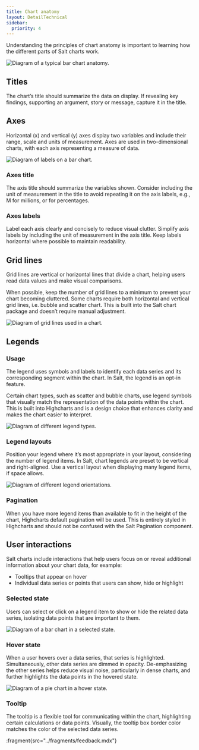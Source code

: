 ```yaml
---
title: Chart anatomy
layout: DetailTechnical
sidebar:
  priority: 4
---
```


Understanding the principles of chart anatomy is important to learning how the different parts of Salt charts work.

<Image
  src="/img/foundations/dataviz-anatomy.png"
  srcDark="/img/patterns/search/dataviz-anatomy-dark.png"
  alt="Diagram of a typical bar chart anatomy."
/>

## Titles

The chart’s title should summarize the data on display. If revealing key findings, supporting an argument, story or message, capture it in the title.

## Axes

Horizontal (x) and vertical (y) axes display two variables and include their range, scale and units of measurement. Axes are used in two-dimensional charts, with each axis representing a measure of data.

<Image
  src="/img/foundations/dataviz-labels.png"
  srcDark="/img/patterns/search/dataviz-labels-dark.png"
  alt="Diagram of labels on a bar chart."
/>

### Axes title

The axis title should summarize the variables shown. Consider including the unit of measurement in the title to avoid repeating it on the axis labels, e.g., M for millions, or for percentages.

### Axes labels

Label each axis clearly and concisely to reduce visual clutter. Simplify axis labels by including the unit of measurement in the axis title. Keep labels horizontal where possible to maintain readability.

## Grid lines

Grid lines are vertical or horizontal lines that divide a chart, helping users read data values and make visual comparisons.

When possible, keep the number of grid lines to a minimum to prevent your chart becoming cluttered. Some charts require both horizontal and vertical grid lines, i.e. bubble and scatter chart. This is built into the Salt chart package and doesn’t require manual adjustment.

<Image
  src="/img/foundations/dataviz-grid.png"
  srcDark="/img/patterns/search/dataviz-grid-dark.png"
  alt="Diagram of grid lines used in a chart."
/>

## Legends

### Usage

The legend uses symbols and labels to identify each data series and its corresponding segment within the chart. In Salt, the legend is an opt-in feature.

Certain chart types, such as scatter and bubble charts, use legend symbols that visually match the representation of the data points within the chart. This is built into Highcharts and is a design choice that enhances clarity and makes the chart easier to interpret.

<Image
  src="/img/foundations/dataviz-legend.png"
  srcDark="/img/patterns/search/dataviz-legend-dark.png"
  alt="Diagram of different legend types."
/>

### Legend layouts

Position your legend where it’s most appropriate in your layout, considering the number of legend items. In Salt, chart legends are preset to be vertical and right-aligned. Use a vertical layout when displaying many legend items, if space allows.

<Image
  src="/img/foundations/dataviz-legend-layouts.png"
  srcDark="/img/patterns/search/dataviz-legend-layouts-dark.png"
  alt="Diagram of different legend orientations."
/>

### Pagination

When you have more legend items than available to fit in the height of the chart, Highcharts default pagination will be used. This is entirely styled in Highcharts and should not be confused with the Salt Pagination component.

## User interactions

Salt charts include interactions that help users focus on or reveal additional information about your chart data, for example:

- Tooltips that appear on hover
- Individual data series or points that users can show, hide or highlight

### Selected state

Users can select or click on a legend item to show or hide the related data series, isolating data points that are important to them.

<Image
  src="/img/foundations/dataviz-selected.png"
  srcDark="/img/patterns/search/dataviz-selected-dark.png"
  alt="Diagram of a bar chart in a selected state."
/>

### Hover state

When a user hovers over a data series, that series is highlighted. Simultaneously, other data series are dimmed in opacity. De-emphasizing the other series helps reduce visual noise, particularly in dense charts, and further highlights the data points in the hovered state.

<Image
  src="/img/foundations/dataviz-hover.png"
  srcDark="/img/patterns/search/dataviz-hover-dark.png"
  alt="Diagram of a pie chart in a hover state."
/>

### Tooltip

The tooltip is a flexible tool for communicating within the chart, highlighting certain calculations or data points. Visually, the tooltip box border color matches the color of the selected data series.

:fragment{src="../fragments/feedback.mdx"}
